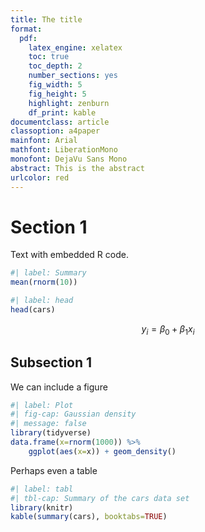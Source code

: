 ```yaml
---
title: The title
format:
  pdf:
    latex_engine: xelatex
    toc: true
    toc_depth: 2
    number_sections: yes
    fig_width: 5
    fig_height: 5
    highlight: zenburn
    df_print: kable
documentclass: article
classoption: a4paper
mainfont: Arial
mathfont: LiberationMono
monofont: DejaVu Sans Mono
abstract: This is the abstract
urlcolor: red
---
```


# Section 1
Text with embedded R code.

```r
#| label: Summary
mean(rnorm(10))
```
```r
#| label: head
head(cars)
```
	
$$
y_i = \beta_0 + \beta_1 x_i
$$

## Subsection 1						
	
We can include a figure

```r
#| label: Plot
#| fig-cap: Gaussian density
#| message: false
library(tidyverse)
data.frame(x=rnorm(1000)) %>%
	ggplot(aes(x=x)) + geom_density()
```

Perhaps even a table

```r
#| label: tabl
#| tbl-cap: Summary of the cars data set
library(knitr)
kable(summary(cars), booktabs=TRUE)
```
